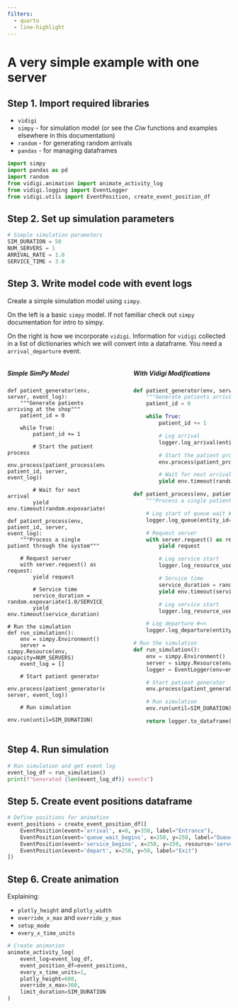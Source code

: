 ```yaml
---
filters:
  - quarto
  - line-highlight
---
```

# A very simple example with one server

## Step 1. Import required libraries

* `vidigi`
* `simpy` - for simulation model (or see the *Ciw* functions and examples elsewhere in this documentation)
* `random` - for generating random arrivals
* `pandas` - for managing dataframes

```python
import simpy
import pandas as pd
import random
from vidigi.animation import animate_activity_log
from vidigi.logging import EventLogger
from vidigi.utils import EventPosition, create_event_position_df
```

## Step 2. Set up simulation parameters

```python
# Simple simulation parameters
SIM_DURATION = 50
NUM_SERVERS = 1
ARRIVAL_RATE = 1.0
SERVICE_TIME = 3.0
```

## Step 3. Write model code with event logs

Create a simple simulation model using `simpy`.

On the left is a basic `simpy` model. If not familiar check out `simpy` documentation for intro to simpy.

On the right is how we incorporate `vidigi`. Information for `vidigi` collected in a list of dictionaries which we will convert into a dataframe. You need a `arrival_departure` event.

:::: {.columns}

::: {.column width="47.5%"}

##### Simple SimPy Model

```.python

def patient_generator(env, server, event_log):
    """Generate patients arriving at the shop"""
    patient_id = 0

    while True:
        patient_id += 1

        # Start the patient process
        env.process(patient_process(env, patient_id, server, event_log))

        # Wait for next arrival
        yield env.timeout(random.expovariate(ARRIVAL_RATE))

def patient_process(env, patient_id, server, event_log):
    """Process a single patient through the system"""

    # Request server
    with server.request() as request:
        yield request

        # Service time
        service_duration = random.expovariate(1.0/SERVICE_TIME)
        yield env.timeout(service_duration)

# Run the simulation
def run_simulation():
    env = simpy.Environment()
    server = simpy.Resource(env, capacity=NUM_SERVERS)
    event_log = []

    # Start patient generator
    env.process(patient_generator(env, server, event_log))

    # Run simulation
    env.run(until=SIM_DURATION)
```
:::

::: {.column width="5%"}

:::

::: {.column width="47.5%"}

##### With Vidigi Modifications

```python
def patient_generator(env, server, logger):
    """Generate patients arriving at the shop"""
    patient_id = 0

    while True:
        patient_id += 1

        # Log arrival
        logger.log_arrival(entity_id=patient_id) #<<

        # Start the patient process
        env.process(patient_process(env, patient_id, server, logger))

        # Wait for next arrival
        yield env.timeout(random.expovariate(ARRIVAL_RATE))

def patient_process(env, patient_id, server, logger):
    """Process a single patient through the system"""

    # Log start of queue wait #<<
    logger.log_queue(entity_id=patient_id, event='queue_wait_begins') #<<

    # Request server
    with server.request() as request:
        yield request

        # Log service start
        logger.log_resource_use_start(entity_id=patient_id, event="service_begins", resource_id=1) #<<

        # Service time
        service_duration = random.expovariate(1.0/SERVICE_TIME)
        yield env.timeout(service_duration)

        # Log service start
        logger.log_resource_use_end(entity_id=patient_id, event="service_complete", resource_id=1) #<<

    # Log departure #<<
    logger.log_departure(entity_id=patient_id)  #<<

# Run the simulation
def run_simulation():
    env = simpy.Environment()
    server = simpy.Resource(env, capacity=NUM_SERVERS)
    logger = EventLogger(env=env) #<<

    # Start patient generator
    env.process(patient_generator(env, server, logger))

    # Run simulation
    env.run(until=SIM_DURATION)

    return logger.to_dataframe() #<<
```

:::

::::

## Step 4. Run simulation

```python
# Run simulation and get event log
event_log_df = run_simulation()
print(f"Generated {len(event_log_df)} events")
```

## Step 5. Create event positions dataframe

```python
# Define positions for animation
event_positions = create_event_position_df([
    EventPosition(event='arrival', x=0, y=350, label="Entrance"),
    EventPosition(event='queue_wait_begins', x=250, y=250, label="Queue"),
    EventPosition(event='service_begins', x=250, y=150, resource='server', label="Being Served"),
    EventPosition(event='depart', x=250, y=50, label="Exit")
])
```

## Step 6. Create animation

Explaining:

* `plotly_height` and `plotly_width`
* `override_x_max` and `override_y_max`
* `setup_mode`
* `every_x_time_units`

```python
# Create animation
animate_activity_log(
    event_log=event_log_df,
    event_position_df=event_positions,
    every_x_time_units=1,
    plotly_height=600,
    override_x_max=360,
    limit_duration=SIM_DURATION
)
```

